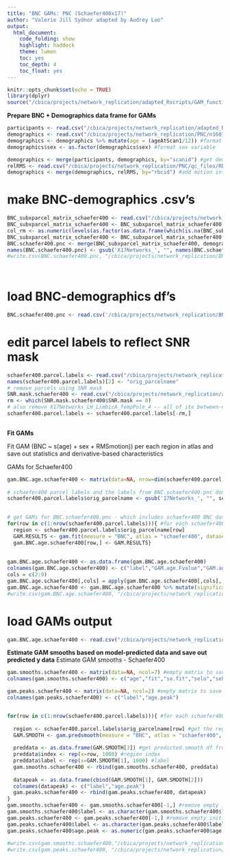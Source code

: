 ```yaml
---
title: "BNC GAMs: PNC (Schaefer400x17)"
author: "Valerie Jill Sydnor adapted by Audrey Luo"
output:
  html_document:
    code_folding: show
    highlight: haddock
    theme: lumen
    toc: yes
    toc_depth: 4
    toc_float: yes
---
```


```r
knitr::opts_chunk$set(echo = TRUE)
library(dplyr)
source("/cbica/projects/network_replication/adapted_Rscripts/GAM_functions.R")
```


**Prepare BNC + Demographics data frame for GAMs**

```r
participants <- read.csv("/cbica/projects/network_replication/adapted_Rscripts/participants_allIDs.csv") #final study sample pnc IDs (bblid/scanid) from Adam Pines's multiscale paper
demographics <- read.csv("/cbica/projects/network_replication/PNC/n1601_demographics_go1_20161212.csv") #PNC demographics information
demographics <- demographics %>% mutate(age = (ageAtScan1/12)) #format age variable
demographics$sex <- as.factor(demographics$sex) #format sex variable

demographics <- merge(participants, demographics, by="scanid") #get demographics for final study sample only via ID matching
relRMS <- read.csv("/cbica/projects/network_replication/PNC/qc_files/RBC_PNC_relMeans.csv") 
demographics <- merge(demographics, relRMS, by="rbcid") #add motion information to demographics df
```

# make BNC-demographics .csv's
```r
BNC_subxparcel_matrix_schaefer400 <- read.csv("/cbica/projects/network_replication/BNC/BNC_subxparcel_matrix_schaefer400x17.csv") #participant x schaefer region BNC spreadsheet
BNC_subxparcel_matrix_schaefer400 <- BNC_subxparcel_matrix_schaefer400[-c(1:7, 24, 690, 691),] # the subjects that should've been removed earlier 
col_rm <- as.numeric(levels(as.factor(as.data.frame(which(is.na(BNC_subxparcel_matrix_schaefer400), arr.ind=TRUE))$col)))
BNC_subxparcel_matrix_schaefer400 <- BNC_subxparcel_matrix_schaefer400[, -col_rm]
BNC.schaefer400.pnc <- merge(BNC_subxparcel_matrix_schaefer400, demographics, by="rbcid") #get schaefer BNC data and demographics for final study sample via ID matching
names(BNC.schaefer400.pnc) <- gsub('X17Networks_', "", names(BNC.schaefer400.pnc))
#write.csv(BNC.schaefer400.pnc, "/cbica/projects/network_replication/BNC/BNCschaefer400x17_demographics_finalsample.csv")
 
 
```

# load BNC-demographics df's
```r
BNC.schaefer400.pnc <- read.csv('/cbica/projects/network_replication/BNC/BNCschaefer400x17_demographics_finalsample.csv')
```


# edit parcel labels to reflect SNR mask
```r
schaefer400.parcel.labels <- read.csv("/cbica/projects/network_replication/atlases/parcellations/schaefer400x17_regionlist.csv", header = T) #schaefer parcel names in order of surface data
names(schaefer400.parcel.labels)[2] <- "orig_parcelname"
# remove parcels using SNR mask
SNR.mask.schaefer400 <- read.csv("/cbica/projects/network_replication/atlases/Masks/SNRmask_schaefer400x17.csv")
rm <- which(SNR.mask.schaefer400$SNR.mask == 0)
# also remove X17Networks_LH_LimbicA_TempPole_4 -- all of its between-network parcels are NA'd out by the mask, so it doesn't have a BNC value
schaefer400.parcel.labels <- schaefer400.parcel.labels[-rm,]
  
```

**Fit GAMs**

Fit GAM (BNC ~ s(age) + sex + RMSmotion)) per each region in atlas and save out statistics and derivative-based characteristics

GAMs for Schaefer400
```r
gam.BNC.age.schaefer400 <- matrix(data=NA, nrow=dim(schaefer400.parcel.labels)[1], ncol=9) #empty matrix to save gam.fit output to
 
# schaefer400 parcel labels and the labels from BNC.schaefer400.pnc don't currently match. And I don't think parcelnames can begin with a number. following 2 lines fixes this
schaefer400.parcel.labels$orig_parcelname <- gsub('17Networks_', "", schaefer400.parcel.labels$orig_parcelname)
 

# get GAMs for BNC.schaefer400.pnc - which includes schaefer400 BNC data and demographics
for(row in c(1:nrow(schaefer400.parcel.labels))){ #for each schaefer400 region
  region <- schaefer400.parcel.labels$orig_parcelname[row] 
  GAM.RESULTS <- gam.fit(measure = "BNC", atlas = "schaefer400", dataset = "pnc", region = region, smooth_var = "age", covariates = "sex + RMSmotion") #run the gam.fit function
  gam.BNC.age.schaefer400[row,] <- GAM.RESULTS}
 
 
gam.BNC.age.schaefer400 <- as.data.frame(gam.BNC.age.schaefer400)
colnames(gam.BNC.age.schaefer400) <- c("label","GAM.age.Fvalue","GAM.age.pvalue","GAM.age.AdjRsq","Anova.age.pvalue","age.onsetchange","age.peakchange","maxage.BNC.increase","age.maturation")
cols = c(2:9)    
gam.BNC.age.schaefer400[,cols] = apply(gam.BNC.age.schaefer400[,cols], 2, function(x) as.numeric(as.character(x)))
gam.BNC.age.schaefer400 <- gam.BNC.age.schaefer400 %>% mutate(significant = (Anova.age.pvalue < 0.05))
#write.csv(gam.BNC.age.schaefer400, "/cbica/projects/network_replication/BNC/GAM/GAMresults.BNC.age.schaefer400x17.csv", row.names = F, quote = F)
```
 
# load GAMs output
```r
gam.BNC.age.schaefer400 <- read.csv("/cbica/projects/network_replication/BNC/GAM/GAMresults.BNC.age.schaefer400x17.csv")
```



**Estimate GAM smooths based on model-predicted data and save out predicted y data**
Estimate GAM smooths - Schaefer400
```r
gam.smooths.schaefer400 <- matrix(data=NA, ncol=7) #empty matrix to save gam.predsmooth fits to
colnames(gam.smooths.schaefer400) <- c("age","fit","se.fit","selo","sehi","index","label")

gam.peaks.schaefer400 <- matrix(data=NA, ncol=2) #empty matrix to save measure peaks to (value of x when y is predicted to be maximal)
colnames(gam.peaks.schaefer400) <- c("label","age.peak")


for(row in c(1:nrow(schaefer400.parcel.labels))){ #for each schaefer400 region
  
  region <- schaefer400.parcel.labels$orig_parcelname[row] #get the region name
  GAM.SMOOTH <- gam.predsmooth(measure = "BNC", atlas = "schaefer400", dataset = "pnc", region = region, smooth_var = "age", covariates = "sex + RMSmotion") #run the gam.predsmooth function
  
  preddata <- as.data.frame(GAM.SMOOTH[3]) #get predicted.smooth df from function output
  preddata$index <- rep(x=row, 1000) #region index
  preddata$label <- rep(x=GAM.SMOOTH[1], 1000) #label
  gam.smooths.schaefer400 <- rbind(gam.smooths.schaefer400, preddata)
  
  datapeak <- as.data.frame(cbind(GAM.SMOOTH[1], GAM.SMOOTH[2]))
  colnames(datapeak) <- c("label","age.peak")
  gam.peaks.schaefer400 <- rbind(gam.peaks.schaefer400, datapeak)
}
gam.smooths.schaefer400 <- gam.smooths.schaefer400[-1,] #remove empty initilization row
gam.smooths.schaefer400$label <- as.character(gam.smooths.schaefer400$label)
gam.peaks.schaefer400 <- gam.peaks.schaefer400[-1,] #remove empty initilization row
gam.peaks.schaefer400$label <- as.character(gam.peaks.schaefer400$label)
gam.peaks.schaefer400$age.peak <- as.numeric(gam.peaks.schaefer400$age.peak)
 
#write.csv(gam.smooths.schaefer400,"/cbica/projects/network_replication/BNC/GAM/GAMsmoothfits.BNC.age.schaefer400x17.csv", row.names = F, quote = F)
#write.csv(gam.peaks.schaefer400, "/cbica/projects/network_replication/BNC/GAM/GAMpeaks.BNC.age.schaefer400x17.csv", row.names = F, quote = F)
 
```

